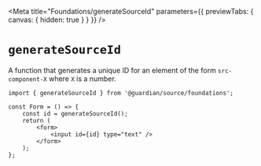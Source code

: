 
<Meta
	title="Foundations/generateSourceId"
	parameters={{ previewTabs: { canvas: { hidden: true } } }}
/>

# `generateSourceId`

A function that generates a unique ID for an element of the form `src-component-X` where `X` is a number.

```tsx
import { generateSourceId } from '@guardian/source/foundations';

const Form = () => {
	const id = generateSourceId();
	return (
		<form>
			<input id={id} type="text" />
		</form>
	);
};
```
